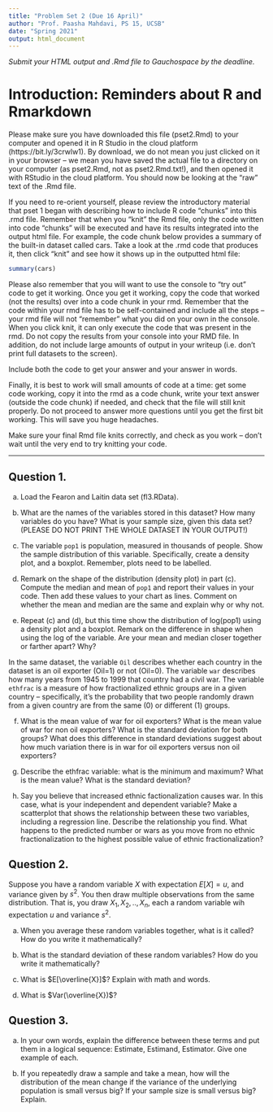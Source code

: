 ```yaml
---
title: "Problem Set 2 (Due 16 April)"
author: "Prof. Paasha Mahdavi, PS 15, UCSB"
date: "Spring 2021"
output: html_document
---
```


*Submit your HTML output and .Rmd file to Gauchospace by the deadline.*

# Introduction: Reminders about R and Rmarkdown
Please make sure you have downloaded this file (pset2.Rmd) to your computer and opened it in R Studio in the cloud platform (https://bit.ly/3crwlw1). By download, we do not mean you just clicked on it in your browser -- we mean you have saved the actual file to a directory on your computer (as pset2.Rmd, not as pset2.Rmd.txt!), and then opened it with RStudio in the cloud platform. You should now be looking at the "raw" text of the .Rmd file. 

If you need to re-orient yourself, please review the introductory material that pset 1 began with describing how to include R code "chunks" into this .rmd file.  Remember that when you "knit" the Rmd file, only the code written into code "chunks" will be executed and have its results integrated into the output html file. For example, the code chunk below provides a summary of the built-in dataset called cars. Take a look at the .rmd code that produces it, then click "knit" and see how it shows up in the outputted html file:

```r
summary(cars)
```

Please also remember that you will want to use the console to "try out" code to get it working. Once you get it working, copy the code that worked (not the results) over into a code chunk in your rmd.  Remember that the code within your rmd file has to be self-contained and include all the steps -- your rmd file will not "remember" what you did on your own in the console. When you click knit, it can only execute the code that was present in the rmd.  Do not copy the results from your console into your RMD file.  In addition, do not include large amounts of output in your writeup (i.e. don't print full datasets to the screen).

Include both the code to get your answer and your answer in words.

Finally, it is best to work will small amounts of code at a time: get some code working, copy it into the rmd as a code chunk, write your text answer (outside the code chunk) if needed, and check that the file will still knit properly. Do not proceed to answer more questions until you get the first bit working. This will save you huge headaches. 

Make sure your final Rmd file knits correctly, and check as you work -- don't wait until the very end to try knitting your code.

***

## Question 1.  

(a) Load the Fearon and Laitin data set (fl3.RData).

(b) What are the names of the variables stored in this dataset? How many variables do you have? What is your sample size, given this data set? (PLEASE DO NOT PRINT THE WHOLE DATASET IN YOUR OUTPUT!)

(c) The variable `pop1` is population, measured in thousands of people. Show the sample distribution of this variable. Specifically, create a density plot, and a boxplot. Remember, plots need to be labelled.

(d)  Remark on the shape of the distribution (density plot) in part (c). Compute the median and mean of `pop1` and report their values in your code. Then add these values to your chart as lines. Comment on whether the mean and median are the same and explain why or why not.

(e) Repeat (c) and (d), but this time show the distribution of log(pop1) using a density plot and a boxplot. Remark on the difference in shape when using the log of the variable. Are your mean and median closer together or farther apart? Why?

In the same dataset, the variable `Oil` describes whether each country in the dataset is an oil exporter (Oil=1) or not (Oil=0). The variable `war` describes how many years from 1945 to 1999 that country had a civil war. The variable `ethfrac` is a measure of how fractionalized ethnic groups are in a given country -- specifically, it's the probability that two people randomly drawn from a given country are from the same (0) or different (1) groups. 

(f) What is the mean value of war for oil exporters? What is the mean value of war for non oil exporters? What is the standard deviation for both groups? What does this difference in standard deviations suggest about how much variation there is in war for oil exporters versus non oil exporters?

(g) Describe the ethfrac variable: what is the minimum and maximum? What is the mean value? What is the standard deviation? 

(h) Say you believe that increased ethnic factionalization causes war. In this case, what is your independent and dependent variable? Make a scatterplot that shows the relationship between these two variables, including a regression line. Describe the relationship you find. What happens to the predicted number or wars as you move from no ethnic fractionalization to the highest possible value of ethnic fractionalization?


## Question 2. 

Suppose you have a random variable $X$ with expectation $E[X]=u$, and variance given by $s^2$. You then draw multiple observations from the same distribution. That is, you draw $X_1, X_2,..,X_n$, each a random variable wih expectation $u$ and variance $s^2$.

(a) When you average these random variables together, what is it called? How do you write it mathematically?

(b) What is the standard deviation of these random variables? How do you write it mathematically?

(c) What is $E[\overline{X}]$? Explain with math and words.

(d) What is $Var(\overline{X})$? 


## Question 3.

(a) In your own words, explain the difference between these terms and put them in a logical sequence: Estimate, Estimand, Estimator. Give one example of each.

(b) If you repeatedly draw a sample and take a mean, how will the distribution of the mean change if the variance of the underlying population is small versus big? If your sample size is small versus big? Explain.
